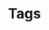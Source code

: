 ---
draft: false
title: "Tags"

metadata:
  title: ""
  description: "This a dummy meta description of tags page"
  author: ""
  image: ""
  keywords: ""
  noindex: false
  canonical: ""

recent_posts:
  enable: true
  title: "Recent Posts"
  visible_posts_count: 3
  button_label: "View all posts"
---